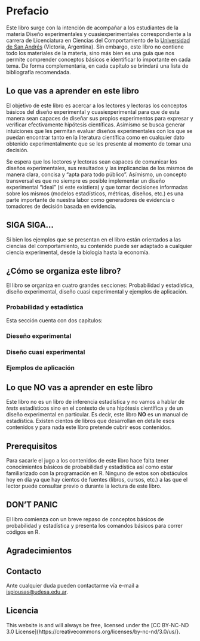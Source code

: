 # Prefacio {.unnumbered}

Este libro surge con la intención de acompañar a los estudiantes de la materia Diseño experimentales y cuasiexperimentales correspondiente a la carrera de Licenciatura en Ciencias del Comportamiento de la [Universidad de San Andrés](https://udesa.edu.ar/) (Victoria, Argentina). Sin embargo, este libro no contiene todo los materiales de la materia, sino más bien es una guía que nos permite comprender conceptos básicos e identificar lo importante en cada tema. De forma complementaria, en cada capítulo se brindará una lista de bibliografía recomendada.

## Lo que vas a aprender en este libro

El objetivo de este libro es acercar a los lectores y lectoras los conceptos básicos del diseño experimental y cuasiexperimental para que de esta manera sean capaces de diseñar sus propios experimentos para expresar y verificar efectivamente hipótesis científicas. Asimismo se busca generar intuiciones que les permitan evaluar diseños experimentales con los que se puedan encontrar tanto en la literatura científica como en cualquier dato obtenido experimentalmente que se les presente al momento de tomar una decisión.

Se espera que los lectores y lectoras sean capaces de comunicar los diseños experimentales, sus resultados y las implicancias de los mismos de manera clara, concisa y "apta para todo público". Asímismo, un concepto transversal es que no siempre es posible implementar un diseño experimental "ideal" (si este existiera) y que tomar decisiones informadas sobre los mismos (modelos estadísticos, métricas, diseños, etc.) es una parte importante de nuestra labor como generadores de evidencia o tomadores de decisión basada en evidencia.

::: {.callout-tip icon="false"}
## SIGA SIGA...

Si bien los ejemplos que se presentan en el libro están orientados a las ciencias del comportamiento, su contenido puede ser adaptado a cualquier ciencia experimental, desde la biología hasta la economía.
:::

## ¿Cómo se organiza este libro?

El libro se organiza en cuatro grandes secciones: Probabilidad y estadística, diseño experimental, diseño cuasi experimental y ejemplos de aplicación.

### Probabilidad y estadística

Esta sección cuenta con dos capítulos:

### Dieseño experimental

### Diseño cuasi experimental

### Ejemplos de aplicación

## Lo que NO vas a aprender en este libro

Este libro no es un libro de inferencia estadística y no vamos a hablar de *tests* estadísticos sino en el contexto de una hipótesis científica y de un diseño experimental en particular. Es decir, este libro **NO** es un manual de estadística. Existen cientos de libros que desarrollan en detalle esos contenidos y para nada este libro pretende cubrir esos contenidos.

## Prerequisitos

Para sacarle el jugo a los contenidos de este libro hace falta tener conocimientos básicos de probabilidad y estadística así como estar familiarizado con la programación en R. Ninguno de estos son obstáculos hoy en día ya que hay cientos de fuentes (libros, cursos, etc.) a las que el lector puede consultar previo o durante la lectura de este libro.

::: {.callout-warning icon="false"}
## DON'T PANIC

El libro comienza con un breve repaso de conceptos básicos de probabilidad y estadística y presenta los comandos básicos para correr códigos en R.
:::

## Agradecimientos

## Contacto

Ante cualquier duda pueden contactarme vía e-mail a [ispiousas\@udesa.edu.ar](mailto:ispiousas@udesa.edu.ar).

## Licencia

This website is and will always be free, licensed under the \[CC BY-NC-ND 3.0 License\]{https://creativecommons.org/licenses/by-nc-nd/3.0/us/}.
